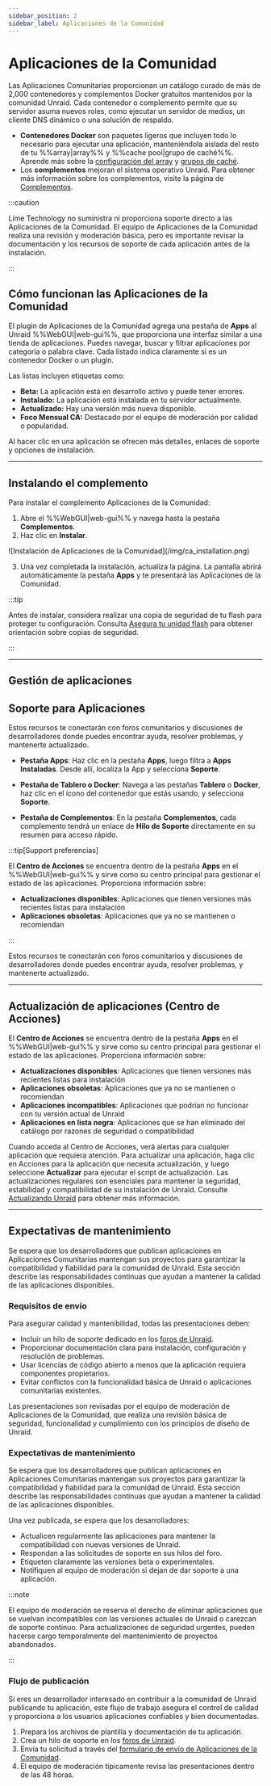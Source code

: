 ```yaml
---
sidebar_position: 2
sidebar_label: Aplicaciones de la Comunidad
---
```



# Aplicaciones de la Comunidad

Las Aplicaciones Comunitarias proporcionan un catálogo curado de más de 2,000 contenedores y complementos Docker gratuitos mantenidos por la comunidad Unraid. Cada contenedor o complemento permite que su servidor asuma nuevos roles, como ejecutar un servidor de medios, un cliente DNS dinámico o una solución de respaldo.

- **Contenedores Docker** son paquetes ligeros que incluyen todo lo necesario para ejecutar una aplicación, manteniéndola aislada del resto de tu %%array|array%% y %%cache pool|grupo de caché%%. Aprende más sobre la [configuración del array](../manage-storage/array/overview.mdx) y [grupos de caché](../manage-storage/cache-pools.mdx).
- Los **complementos** mejoran el sistema operativo Unraid. Para obtener más información sobre los complementos, visite la página de [Complementos](../customize-your-experience/plugins.mdx).

:::caution

Lime Technology no suministra ni proporciona soporte directo a las Aplicaciones de la Comunidad. El equipo de Aplicaciones de la Comunidad realiza una revisión y moderación básica, pero es importante revisar la documentación y los recursos de soporte de cada aplicación antes de la instalación.

:::

## Cómo funcionan las Aplicaciones de la Comunidad

El plugin de Aplicaciones de la Comunidad agrega una pestaña de **Apps** al Unraid %%WebGUI|web-gui%%, que proporciona una interfaz similar a una tienda de aplicaciones. Puedes navegar, buscar y filtrar aplicaciones por categoría o palabra clave. Cada listado indica claramente si es un contenedor Docker o un plugin.

Las listas incluyen etiquetas como:

- **Beta:** La aplicación está en desarrollo activo y puede tener errores.
- **Instalado:** La aplicación está instalada en tu servidor actualmente.
- **Actualizado:** Hay una versión más nueva disponible.
- **Foco Mensual CA:** Destacado por el equipo de moderación por calidad o popularidad.

Al hacer clic en una aplicación se ofrecen más detalles, enlaces de soporte y opciones de instalación.

---

## Instalando el complemento

Para instalar el complemento Aplicaciones de la Comunidad:

1. Abre el %%WebGUI|web-gui%% y navega hasta la pestaña **Complementos**.
2. Haz clic en **Instalar**.

<div style={{ margin: 'auto', maxWidth: '714px', display: 'flex', flexDirection: 'column', alignItems: 'center' }}>
  ![Instalación de Aplicaciones de la Comunidad](/img/ca_installation.png)
</div>

3. Una vez completada la instalación, actualiza la página. La pantalla abrirá automáticamente la pestaña **Apps** y te presentará las Aplicaciones de la Comunidad.

:::tip

Antes de instalar, considera realizar una copia de seguridad de tu flash para proteger tu configuración. Consulta [Asegura tu unidad flash](../../system-administration/secure-your-server/secure-your-flash-drive.mdx) para obtener orientación sobre copias de seguridad.

:::

---

## Gestión de aplicaciones

<Tabs>
  <TabItem value="Instalando aplicaciones" label="Instalando aplicaciones">
    <CommunityAppsInstalling />
  </TabItem>

  <TabItem value="Eliminando aplicaciones" label="Eliminando aplicaciones">
    <CommunityAppsRemoving />
  </TabItem>

  <TabItem value="Reinstalando aplicaciones" label="Reinstalando aplicaciones">
    <CommunityAppsReinstalling />
  </TabItem>
</Tabs>

## Soporte para Aplicaciones

Estos recursos te conectarán con foros comunitarios y discusiones de desarrolladores donde puedes encontrar ayuda, resolver problemas, y mantenerte actualizado.

- **Pestaña Apps**: Haz clic en la pestaña **Apps**, luego filtra a **Apps Instaladas**. Desde allí, localiza la App y selecciona **Soporte**.

- **Pestaña de Tablero o Docker**: Navega a las pestañas **Tablero** o **Docker**, haz clic en el ícono del contenedor que estás usando, y selecciona **Soporte**.

- **Pestaña de Complementos**: En la pestaña **Complementos**, cada complemento tendrá un enlace de **Hilo de Soporte** directamente en su resumen para acceso rápido.

:::tip[Support preferencias]

El **Centro de Acciones** se encuentra dentro de la pestaña **Apps** en el %%WebGUI|web-gui%% y sirve como su centro principal para gestionar el estado de las aplicaciones. Proporciona información sobre:

- **Actualizaciones disponibles**: Aplicaciones que tienen versiones más recientes listas para instalación
- **Aplicaciones obsoletas**: Aplicaciones que ya no se mantienen o recomiendan

:::

Estos recursos te conectarán con foros comunitarios y discusiones de desarrolladores donde puedes encontrar ayuda, resolver problemas, y mantenerte actualizado.

---

## Actualización de aplicaciones (Centro de Acciones)

El **Centro de Acciones** se encuentra dentro de la pestaña **Apps** en el %%WebGUI|web-gui%% y sirve como su centro principal para gestionar el estado de las aplicaciones. Proporciona información sobre:

- **Actualizaciones disponibles**: Aplicaciones que tienen versiones más recientes listas para instalación
- **Aplicaciones obsoletas**: Aplicaciones que ya no se mantienen o recomiendan
- **Aplicaciones incompatibles**: Aplicaciones que podrían no funcionar con tu versión actual de Unraid
- **Aplicaciones en lista negra**: Aplicaciones que se han eliminado del catálogo por razones de seguridad o compatibilidad

Cuando acceda al Centro de Acciones, verá alertas para cualquier aplicación que requiera atención. Para actualizar una aplicación, haga clic en Acciones para la aplicación que necesita actualización, y luego seleccione **Actualizar** para ejecutar el script de actualización. Las actualizaciones regulares son esenciales para mantener la seguridad, estabilidad y compatibilidad de su instalación de Unraid. Consulte [Actualizando Unraid](../../system-administration/maintain-and-update/upgrading-unraid.mdx) para obtener más información.

---

## Expectativas de mantenimiento

Se espera que los desarrolladores que publican aplicaciones en Aplicaciones Comunitarias mantengan sus proyectos para garantizar la compatibilidad y fiabilidad para la comunidad de Unraid. Esta sección describe las responsabilidades continuas que ayudan a mantener la calidad de las aplicaciones disponibles.

### Requisitos de envío

Para asegurar calidad y mantenibilidad, todas las presentaciones deben:

- Incluir un hilo de soporte dedicado en los [foros de Unraid](https://forums.unraid.net/).
- Proporcionar documentación clara para instalación, configuración y resolución de problemas.
- Usar licencias de código abierto a menos que la aplicación requiera componentes propietarios.
- Evitar conflictos con la funcionalidad básica de Unraid o aplicaciones comunitarias existentes.

Las presentaciones son revisadas por el equipo de moderación de Aplicaciones de la Comunidad, que realiza una revisión básica de seguridad, funcionalidad y cumplimiento con los principios de diseño de Unraid.

### Expectativas de mantenimiento

Se espera que los desarrolladores que publican aplicaciones en Aplicaciones Comunitarias mantengan sus proyectos para garantizar la compatibilidad y fiabilidad para la comunidad de Unraid. Esta sección describe las responsabilidades continuas que ayudan a mantener la calidad de las aplicaciones disponibles.

Una vez publicada, se espera que los desarrolladores:

- Actualicen regularmente las aplicaciones para mantener la compatibilidad con nuevas versiones de Unraid.
- Respondan a las solicitudes de soporte en sus hilos del foro.
- Etiqueten claramente las versiones beta o experimentales.
- Notifiquen al equipo de moderación si dejan de dar soporte a una aplicación.

:::note

El equipo de moderación se reserva el derecho de eliminar aplicaciones que se vuelvan incompatibles con las versiones actuales de Unraid o carezcan de soporte continuo. Para actualizaciones de seguridad urgentes, pueden hacerse cargo temporalmente del mantenimiento de proyectos abandonados.

:::

### Flujo de publicación

Si eres un desarrollador interesado en contribuir a la comunidad de Unraid publicando tu aplicación, este flujo de trabajo asegura el control de calidad y proporciona a los usuarios aplicaciones confiables y bien documentadas.

1. Prepara los archivos de plantilla y documentación de tu aplicación.
2. Crea un hilo de soporte en los [foros de Unraid](https://forums.unraid.net/).
3. Envía tu solicitud a través del [formulario de envío de Aplicaciones de la Comunidad](https://form.asana.com/?k=qtIUrf5ydiXvXzPI57BiJw\&d=714739274360802).
4. El equipo de moderación típicamente revisa las presentaciones dentro de las 48 horas.
